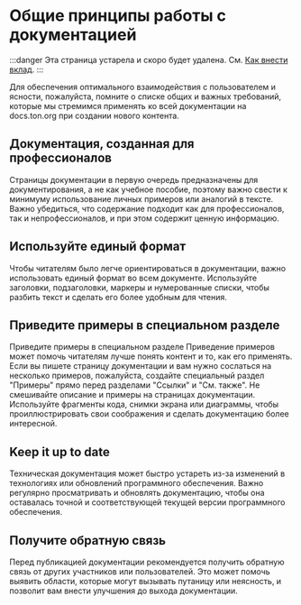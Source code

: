 
# Общие принципы работы с документацией

:::danger
Эта страница устарела и скоро будет удалена.
См. [Как внести вклад](/v3/contribute/).
:::

Для обеспечения оптимального взаимодействия с пользователем и ясности, пожалуйста, помните о списке общих и важных требований, которые мы стремимся применять ко всей документации на docs.ton.org при создании нового контента.

## Документация, созданная для профессионалов

Страницы документации в первую очередь предназначены для документирования, а не как учебное пособие, поэтому важно свести к минимуму использование личных примеров или аналогий в тексте. Важно убедиться, что содержание подходит как для профессионалов, так и непрофессионалов, и при этом содержит ценную информацию.

## Используйте единый формат

Чтобы читателям было легче ориентироваться в документации, важно использовать единый формат во всем документе. Используйте заголовки, подзаголовки, маркеры и нумерованные списки, чтобы разбить текст и сделать его более удобным для чтения.

## Приведите примеры в специальном разделе

Приведите примеры в специальном разделе
Приведение примеров может помочь читателям лучше понять контент и то, как его применять. Если вы пишете страницу документации и вам нужно сослаться на несколько примеров, пожалуйста, создайте специальный раздел "Примеры" прямо перед разделами "Ссылки" и "См. также". Не смешивайте описание и примеры на страницах документации. 
Используйте фрагменты кода, снимки экрана или диаграммы, чтобы проиллюстрировать свои соображения и сделать документацию более интересной.

## Keep it up to date

Техническая документация может быстро устареть из-за изменений в технологиях или обновлений программного обеспечения. Важно регулярно просматривать и обновлять документацию, чтобы она оставалась точной и соответствующей текущей версии программного обеспечения.

## Получите обратную связь

Перед публикацией документации рекомендуется получить обратную связь от других участников или пользователей. Это может помочь выявить области, которые могут вызывать путаницу или неясность, и позволит вам внести улучшения до выхода документации.

<Feedback />

